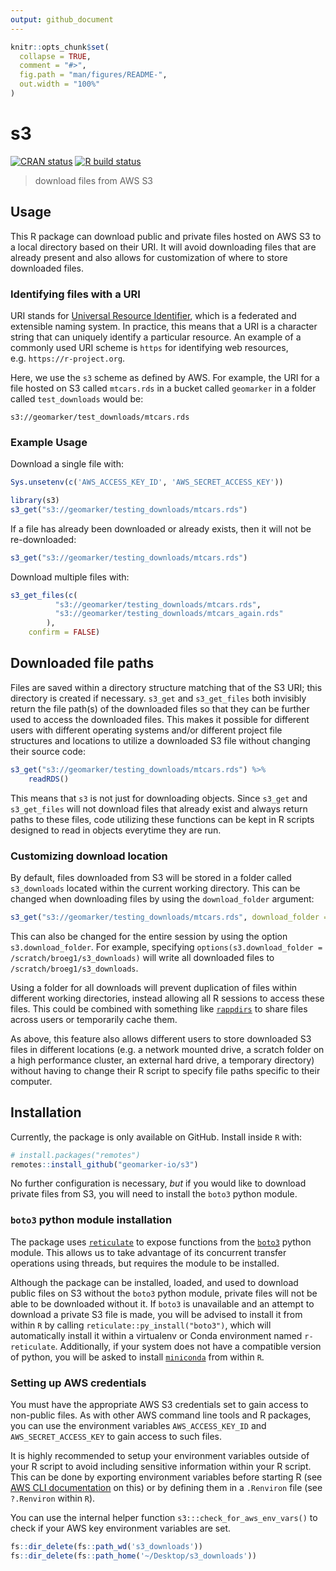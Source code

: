 ```yaml
---
output: github_document
---
```


<!-- README.md is generated from README.Rmd. Please edit that file -->

```r
knitr::opts_chunk$set(
  collapse = TRUE,
  comment = "#>",
  fig.path = "man/figures/README-",
  out.width = "100%"
)
```

# s3 

<!-- badges: start -->
[![CRAN status](https://www.r-pkg.org/badges/version/s3)](https://CRAN.R-project.org/package=s3)
[![R build status](https://github.com/geomarker-io/s3/workflows/R-CMD-check/badge.svg)](https://github.com/geomarker-io/s3/actions)
<!-- badges: end -->

> download files from AWS S3

## Usage

This R package can download public and private files hosted on AWS S3 to a local directory based on their URI. It will avoid downloading files that are already present and also allows for customization of where to store downloaded files.

### Identifying files with a URI

URI stands for [Universal Resource Identifier](https://en.wikipedia.org/wiki/Uniform_Resource_Identifier), which is a federated and extensible naming system. In practice, this means that a URI is a character string that can uniquely identify a particular resource. An example of a commonly used URI scheme is `https` for identifying web resources, e.g. `https://r-project.org`.

Here, we use the `s3` scheme as defined by AWS. For example, the URI for a file hosted on S3 called `mtcars.rds` in a bucket called `geomarker` in a folder called `test_downloads` would be:

 `s3://geomarker/test_downloads/mtcars.rds`


### Example Usage

Download a single file with:

```r
Sys.unsetenv(c('AWS_ACCESS_KEY_ID', 'AWS_SECRET_ACCESS_KEY'))
```


```r
library(s3)
s3_get("s3://geomarker/testing_downloads/mtcars.rds")
```

If a file has already been downloaded or already exists, then it will not be re-downloaded:

```r
s3_get("s3://geomarker/testing_downloads/mtcars.rds")
```

Download multiple files with:

```r
s3_get_files(c(
          "s3://geomarker/testing_downloads/mtcars.rds",
          "s3://geomarker/testing_downloads/mtcars_again.rds"
        ),
	confirm = FALSE)
```


## Downloaded file paths

Files are saved within a directory structure matching that of the S3 URI; this directory is created if necessary. `s3_get` and `s3_get_files` both invisibly return the file path(s) of the downloaded files so that they can be further used to access the downloaded files. This makes it possible for different users with different operating systems and/or different project file structures and locations to utilize a downloaded S3 file without changing their source code:

```r
s3_get("s3://geomarker/testing_downloads/mtcars.rds") %>%
    readRDS()
```

This means that `s3` is not just for downloading objects. Since `s3_get` and `s3_get_files` will not download files that already exist and always return paths to these files, code utilizing these functions can be kept in R scripts designed to read in objects everytime they are run.

### Customizing download location

By default, files downloaded from S3 will be stored in a folder called `s3_downloads` located within the current working directory. This can be changed when downloading files by using the `download_folder` argument:

```r
s3_get("s3://geomarker/testing_downloads/mtcars.rds", download_folder = fs::path_home('~/Desktop/s3_downloads'))
```


This can also be changed for the entire session by using the option `s3.download_folder`. For example, specifying `options(s3.download_folder = /scratch/broeg1/s3_downloads)` will write all downloaded files to `/scratch/broeg1/s3_downloads`.

Using a folder for all downloads will prevent duplication of files within different working directories, instead allowing all R sessions to access these files. This could be combined with something like [`rappdirs`](https://github.com/r-lib/rappdirs) to share files across users or temporarily cache them.

As above, this feature also allows different users to store downloaded S3 files in different locations (e.g. a network mounted drive, a scratch folder on a high performance cluster, an external hard drive, a temporary directory) without having to change their R script to specify file paths specific to their computer.


## Installation

Currently, the package is only available on GitHub. Install inside `R` with:

```r
# install.packages("remotes")
remotes::install_github("geomarker-io/s3")
```

No further configuration is necessary, *but* if you would like to download private files from S3, you will need to install the `boto3` python module.

### `boto3` python module installation

The package uses [`reticulate`](https://rstudio.github.io/reticulate/) to expose functions from the [`boto3`](https://boto3.amazonaws.com/v1/documentation/api/latest/index.html) python module.  This allows us to take advantage of its concurrent transfer operations using threads, but requires the module to be installed.

 Although the package can be installed, loaded, and used to download public files on S3  without the `boto3` python module, private files will not be able to be downloaded without it. If `boto3` is unavailable and an attempt to download a private S3 file is made, you will be advised to install it from within `R` by calling `reticulate::py_install("boto3")`, which will automatically install it within a virtualenv or Conda environment named `r-reticulate`. Additionally, if your system does not have a compatible version of python, you will be asked to install [`miniconda`](https://docs.conda.io/en/latest/miniconda.html) from within `R`.

### Setting up AWS credentials

You must have the appropriate AWS S3 credentials set to gain access to non-public files. As with other AWS command line tools and R packages, you can use the environment variables `AWS_ACCESS_KEY_ID` and `AWS_SECRET_ACCESS_KEY` to gain access to such files. 

It is highly recommended to setup your environment variables outside of your R script to avoid including sensitive information within your R script. This can be done by exporting environment variables before starting R (see [AWS CLI documentation](https://docs.aws.amazon.com/cli/latest/userguide/cli-configure-envvars.html) on this) or by defining them in a `.Renviron` file (see `?.Renviron` within `R`).

You can use the internal helper function `s3:::check_for_aws_env_vars()` to check if your AWS key environment variables are set.

```r
fs::dir_delete(fs::path_wd('s3_downloads'))
fs::dir_delete(fs::path_home('~/Desktop/s3_downloads'))
```

